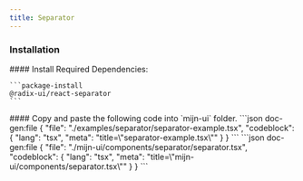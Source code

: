```yaml
---
title: Separator
---
```



<ComponentPreview>
  <SeparatorExample />
</ComponentPreview>

### Installation

<Steps>
  <Step>
    #### Install Required Dependencies:
  
    ```package-install
    @radix-ui/react-separator
    ```
  </Step>

  <Step>
    #### Copy and paste the following code into  `mijn-ui` folder.
    <Tabs items={["Source Code", "Example Usage"]}>
        <Tab value="Example Usage">
          ```json doc-gen:file
          {
            "file": "./examples/separator/separator-example.tsx",
            "codeblock": {
              "lang": "tsx",
              "meta": "title=\"separator-example.tsx\""
            }
          }
          ```
        </Tab>
        <Tab value="Source Code">
          ```json doc-gen:file
          {
            "file": "./mijn-ui/components/separator/separator.tsx",
            "codeblock": {
              "lang": "tsx",
              "meta": "title=\"mijn-ui/components/separator.tsx\""
            }
          }
          ```
        </Tab>
    </Tabs>
  </Step>
</Steps>
